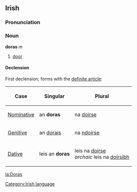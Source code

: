 ==Irish==
===Pronunciation===
{{IPA|[ˈdorəs]}}
===Noun===
'''doras''' ''m''
#[[door]]
====Declension====
First declension; forms with the [[definite article]]:
{|{{prettytable100}}
!Case
!Singular
!Plural
|-
| [[Nominative]]
| an '''doras'''
| na [[doirse]]
|-
| [[Genitive]]
| an [[dorais]]
| na [[doirse|ndoirse]]
|-
| [[Dative]]
| leis an '''doras'''
| leis na [[doirse]]<br>''archaic'' leis na [[doirsibh]]
|}

[[Category:Irish language]]

[[la:Doras]]